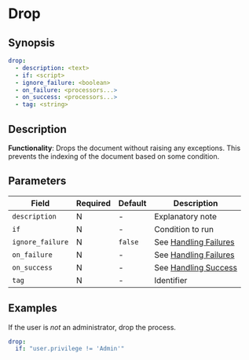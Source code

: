 # Drop

## Synopsis

```yaml
drop:
  - description: <text>
  - if: <script>
  - ignore_failure: <boolean>
  - on_failure: <processors...>
  - on_success: <processors...>
  - tag: <string>
```

## Description

**Functionality**: Drops the document without raising any exceptions. This prevents the indexing of the document based on some condition.

## Parameters

|Field|Required|Default|Description|
|---|---|---|---|
|`description`|N|-|Explanatory note|
|`if`|N|-|Condition to run|
|`ignore_failure`|N|`false`|See [Handling Failures](../handling-failures.mdx)|
|`on_failure`|N|-|See [Handling Failures](../handling-failures.mdx)|
|`on_success`|N|-|See [Handling Success](../handling-success.mdx)|
|`tag`|N|-|Identifier|

## Examples

If the user is _not_ an administrator, drop the process.

```yaml
drop:
  if: "user.privilege != 'Admin'"
```
